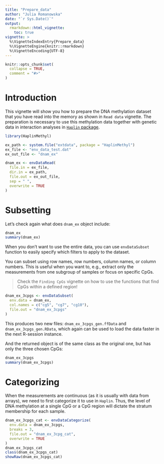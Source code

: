 ```yaml
---
title: "Prepare_data"
author: "Julia Romanowska"
date: "`r Sys.Date()`"
output:
  rmarkdown::html_vignette:
    toc: true
vignette: >
  %\VignetteIndexEntry{Prepare_data}
  %\VignetteEngine{knitr::rmarkdown}
  %\VignetteEncoding{UTF-8}
---
```


```r
knitr::opts_chunk$set(
  collapse = TRUE,
  comment = "#>"
)
```

# Introduction

This vignette will show you how to prepare the DNA methylation dataset that
you have read into the memory as shown in `Read data` vignette. The preparation
is necessary to use this methylation data together with genetic data in
interaction analyses in [`Haplin` package](https://cran.r-project.org/package=Haplin).

```r
library(HaplinMethyl)

ex_path <- system.file("extdata", package = "HaplinMethyl")
ex_file <- "env_data_test.dat"
ex_out_file <- "dnam_ex"

dnam_ex <- envDataRead(
  file.in = ex_file,
  dir.in = ex_path,
  file.out = ex_out_file,
  sep = " ",
  overwrite = TRUE
)
```

# Subsetting

Let's check again what does `dnam_ex` object include:

```r
dnam_ex
summary(dnam_ex)
```

When you don't want to use the entire data, you can use `envDataSubset` function
to easily specify which filters to apply to the dataset.

You can subset using row names, row numbers, column names, or column numbers.
This is useful when you want to, e.g., extract only the measurements from
one subgroup of samples or focus on specific CpGs.

> Check the `Finding CpGs` vignette on how to use the functions that find CpGs
> within a defined region!

```r
dnam_ex_3cpgs <- envDataSubset(
  env.data = dnam_ex,
  col.names = c("cg5", "cg7", "cg10"),
  file.out = "dnam_ex_3cpgs"
)
```

This produces two new files: `dnam_ex_3cpgs_gen.ffData` and
`dnam_ex_3cpgs_gen.RData`, which again can be used to load the data faster
in the next R-session instance.

And the returned object is of the same class as the original one, but has only
the three chosen CpGs:

```r
dnam_ex_3cpgs
summary(dnam_ex_3cpgs)
```

# Categorizing

When the measurements are continuous (as it is usually with data from arrays),
we need to first categorize it to use in `Haplin`. Thus, the level of DNA
methylation at a single CpG or a CpG region will dictate the stratum membership
for each sample.

```r
dnam_ex_3cpgs_cat <- envDataCategorize(
  env.data = dnam_ex_3cpgs,
  breaks = 3,
  file.out = "dnam_ex_3cpg_cat",
  overwrite = TRUE
)
dnam_ex_3cpgs_cat
class(dnam_ex_3cpgs_cat)
showRaw(dnam_ex_3cpgs_cat)
```

